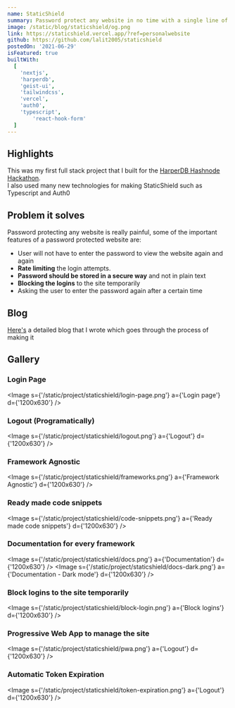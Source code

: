 ```yaml
---
name: StaticShield
summary: Password protect any website in no time with a single line of code.
image: /static/blog/staticshield/og.png
link: https://staticshield.vercel.app/?ref=personalwebsite
github: https://github.com/lalit2005/staticshield
postedOn: '2021-06-29'
isFeatured: true
builtWith:
  [
    'nextjs',
    'harperdb',
    'geist-ui',
    'tailwindcss',
    'vercel',
    'auth0',
    'typescript',
		'react-hook-form'
  ]
---
```


## Highlights

This was my first full stack project that I built for the [HarperDB Hashnode Hackathon](https://townhall.hashnode.com/announcing-harperdb-hackathon-on-hashnode).  
I also used many new technologies for making StaticShield such as Typescript and Auth0

## Problem it solves

Password protecting any website is really painful, some of the important features of a password protected website are:

- User will not have to enter the password to view the website again and again
- **Rate limiting** the login attempts.
- **Password should be stored in a secure way** and not in plain text
- **Blocking the logins** to the site temporarily
- Asking the user to enter the password again after a certain time

## Blog

[Here's](/blog/staticshield) a detailed blog that I wrote which goes
through the process of making it

## Gallery

### Login Page

<Image
  s={'/static/project/staticshield/login-page.png'}
  a={'Login page'}
  d={'1200x630'}
/>

### Logout (Programatically)

<Image
  s={'/static/project/staticshield/logout.png'}
  a={'Logout'}
  d={'1200x630'}
/>

### Framework Agnostic

<Image
  s={'/static/project/staticshield/frameworks.png'}
  a={'Framework Agnostic'}
  d={'1200x630'}
/>

### Ready made code snippets

<Image
  s={'/static/project/staticshield/code-snippets.png'}
  a={'Ready made code snippets'}
  d={'1200x630'}
/>

### Documentation for every framework

<Image
  s={'/static/project/staticshield/docs.png'}
  a={'Documentation'}
  d={'1200x630'}
/>
<Image
  s={'/static/project/staticshield/docs-dark.png'}
  a={'Documentation - Dark mode'}
  d={'1200x630'}
/>

### Block logins to the site temporarily

<Image
  s={'/static/project/staticshield/block-login.png'}
  a={'Block logins'}
  d={'1200x630'}
/>

### Progressive Web App to manage the site

<Image s={'/static/project/staticshield/pwa.png'} a={'Logout'} d={'1200x630'} />

### Automatic Token Expiration

<Image
  s={'/static/project/staticshield/token-expiration.png'}
  a={'Logout'}
  d={'1200x630'}
/>
